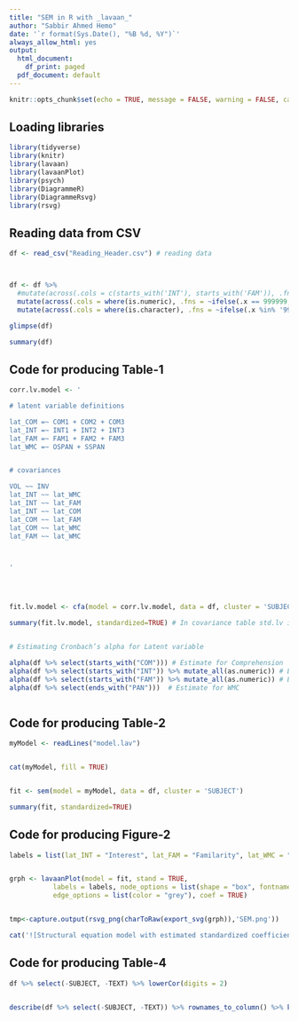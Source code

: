 ```yaml
---
title: "SEM in R with _lavaan_"
author: "Sabbir Ahmed Hemo"
date: '`r format(Sys.Date(), "%B %d, %Y")`'
always_allow_html: yes
output:
  html_document:
    df_print: paged
  pdf_document: default
---
```


```r
knitr::opts_chunk$set(echo = TRUE, message = FALSE, warning = FALSE, cache = TRUE, results = "markup")
```

## Loading libraries


```r

library(tidyverse)
library(knitr)
library(lavaan)
library(lavaanPlot)
library(psych)
library(DiagrammeR)
library(DiagrammeRsvg)
library(rsvg)

```

## Reading data from CSV

```r

df <- read_csv("Reading_Header.csv") # reading data



df <- df %>% 
  #mutate(across(.cols = c(starts_with('INT'), starts_with('FAM')), .fns = ~as.character(.x))) %>% # recoding as character
  mutate(across(.cols = where(is.numeric), .fns = ~ifelse(.x == 999999, NA, .x))) %>%  # recoding missing value
  mutate(across(.cols = where(is.character), .fns = ~ifelse(.x %in% '999999', NA, .x)))   # recoding missing value

glimpse(df)

summary(df)


```


## Code for producing Table-1


```r


corr.lv.model <- '

# latent variable definitions 

lat_COM =~ COM1 + COM2 + COM3 
lat_INT =~ INT1 + INT2 + INT3
lat_FAM =~ FAM1 + FAM2 + FAM3
lat_WMC =~ OSPAN + SSPAN


# covariances

VOL ~~ INV
lat_INT ~~ lat_WMC
lat_INT ~~ lat_FAM
lat_INT ~~ lat_COM
lat_COM ~~ lat_FAM
lat_COM ~~ lat_WMC
lat_FAM ~~ lat_WMC



'




fit.lv.model <- cfa(model = corr.lv.model, data = df, cluster = 'SUBJECT') # Confirmatory factor model for correlation

summary(fit.lv.model, standardized=TRUE) # In covariance table std.lv includes the correlation


# Estimating Cronbach’s alpha for Latent variable

alpha(df %>% select(starts_with("COM"))) # Estimate for Comprehension
alpha(df %>% select(starts_with("INT")) %>% mutate_all(as.numeric)) # Estimate for Interest
alpha(df %>% select(starts_with("FAM")) %>% mutate_all(as.numeric)) # Estimate for Familarity
alpha(df %>% select(ends_with("PAN")))  # Estimate for WMC



```



##  Code for producing Table-2


```r

myModel <- readLines("model.lav")


cat(myModel, fill = TRUE)


fit <- sem(model = myModel, data = df, cluster = 'SUBJECT')

summary(fit, standardized=TRUE)


```



##   Code for producing Figure-2


```r



labels = list(lat_INT = "Interest", lat_FAM = "Familarity", lat_WMC = "WMC", lat_COM = "Reading", VOL = "Voluntary MW", INV = "Involuntary MW")


grph <- lavaanPlot(model = fit, stand = TRUE, 
           labels = labels, node_options = list(shape = "box", fontname = "Helvetica"), 
           edge_options = list(color = "grey"), coef = TRUE)


tmp<-capture.output(rsvg_png(charToRaw(export_svg(grph)),'SEM.png'))

cat('![Structural equation model with estimated standardized coefficients.](stnds.qa.png){#fig:SEM}\n\n')

```




## Code for producing Table-4


```r


df %>% select(-SUBJECT, -TEXT) %>% lowerCor(digits = 2)


describe(df %>% select(-SUBJECT, -TEXT)) %>% rownames_to_column() %>% kable(digits = 2)

```


